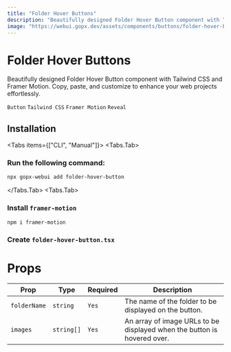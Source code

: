 ```yaml
---
title: "Folder Hover Buttons"
description: "Beautifully designed Folder Hover Button component with Tailwind CSS and Framer Motion. Copy, paste, and customize to enhance your web projects effortlessly."
image: "https://webui.gopx.dev/assets/components/buttons/folder-hover-button.png"
---
```




# Folder Hover Buttons

<p className="opacity-80 text-lg">Beautifully designed Folder Hover Button component with Tailwind CSS and Framer Motion. Copy, paste, and customize to enhance your web projects effortlessly.</p>

`Button` `Tailwind CSS` `Framer Motion` `Reveal`

<ComponentPreview name="folder-hover-button-demo" />

## Installation

<Tabs items={["CLI", "Manual"]}>
  <Tabs.Tab>
  ### Run the following command:

```bash
npx gopx-webui add folder-hover-button
```
  </Tabs.Tab>
  <Tabs.Tab>
<Steps>

### Install `framer-motion`

```bash
npm i framer-motion
```

### Create `folder-hover-button.tsx` 

  <ComponentSource name="folder-hover-button" />

</Steps>
  </Tabs.Tab>
</Tabs>

# Props

| Prop        | Type          | Required | Description                                               |
|-------------|---------------|----------|-----------------------------------------------------------|
| `folderName`| `string`      | `Yes`      | The name of the folder to be displayed on the button.    |
| `images`    | `string[]`    | `Yes`      | An array of image URLs to be displayed when the button is hovered over. |
